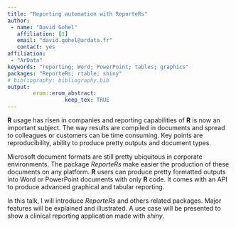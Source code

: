 ```yaml
---
title: "Reporting automation with ReporteRs"
author:
 - name: "David Gohel"
   affiliation: [1]
   email: "david.gohel@ardata.fr"
   contact: yes
affiliation:
 - "ArData"
keywords: "reporting; Word; PowerPoint; tables; graphics"
packages: "ReporteRs; rtable; shiny"
# bibliography: bibliography.bib
output:  
        erum::erum_abstract:
                  keep_tex: TRUE
---
```


**R** usage has risen in companies and reporting capabilities of **R** is now an
important subject. The way results are compiled in documents and spread
to colleagues or customers can be time consuming. Key points are
reproducibility, ability to produce pretty outputs and document types.

Microsoft document formats are still pretty ubiquitous in corporate
environments. The package *ReporteRs* make easier the production of these
documents on any platform. **R** users can produce pretty formatted outputs
into Word or PowerPoint documents with only **R** code. It comes with an API
to produce advanced graphical and tabular reporting.

In this talk, I will introduce *ReporteRs* and others related packages.
Major features will be explained and illustrated. A use case will be
presented to show a clinical reporting application made with *shiny*.

<!--  -->
<!--  -->
<!--  -->
